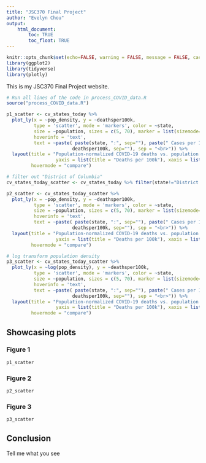 ```yaml
---
title: "JSC370 Final Project"
author: "Evelyn Chou"
output: 
    html_document:
        toc: TRUE
        toc_float: TRUE
---
```


```r
knitr::opts_chunk$set(echo=FALSE, warning = FALSE, message = FALSE, cache=TRUE)
library(ggplot2)
library(tidyverse)
library(plotly)
```


This is my JSC370 Final Project website.

```r
# Run all lines of the code in process_COVID_data.R
source("process_COVID_data.R")
```

```r
p1_scatter <- cv_states_today %>% 
  plot_ly(x = ~pop_density, y = ~deathsper100k,
          type = 'scatter', mode = 'markers', color = ~state,
          size = ~population, sizes = c(5, 70), marker = list(sizemode='diameter', opacity=0.5),
          hoverinfo = 'text',
          text = ~paste( paste(state, ":", sep=""), paste(" Cases per 100k: ", per100k, sep="") , paste(" Deaths per 100k: ",
                        deathsper100k, sep=""), sep = "<br>")) %>%
  layout(title = "Population-normalized COVID-19 deaths vs. population density",
                  yaxis = list(title = "Deaths per 100k"), xaxis = list(title = "Population Density"),
         hovermode = "compare")

# filter out "District of Columbia"
cv_states_today_scatter <- cv_states_today %>% filter(state!="District of Columbia")

p2_scatter <- cv_states_today_scatter %>% 
  plot_ly(x = ~pop_density, y = ~deathsper100k,
          type = 'scatter', mode = 'markers', color = ~state,
          size = ~population, sizes = c(5, 70), marker = list(sizemode='diameter', opacity=0.5),
          hoverinfo = 'text',
          text = ~paste( paste(state, ":", sep=""), paste(" Cases per 100k: ", per100k, sep="") , paste(" Deaths per 100k: ",
                        deathsper100k, sep=""), sep = "<br>")) %>%
  layout(title = "Population-normalized COVID-19 deaths vs. population density",
                  yaxis = list(title = "Deaths per 100k"), xaxis = list(title = "Population Density"),
         hovermode = "compare")

# log transform population density
p3_scatter <- cv_states_today_scatter %>% 
  plot_ly(x = ~log(pop_density), y = ~deathsper100k,
          type = 'scatter', mode = 'markers', color = ~state,
          size = ~population, sizes = c(5, 70), marker = list(sizemode='diameter', opacity=0.5),
          hoverinfo = 'text',
          text = ~paste( paste(state, ":", sep=""), paste(" Cases per 100k: ", per100k, sep="") , paste(" Deaths per 100k: ",
                        deathsper100k, sep=""), sep = "<br>")) %>%
  layout(title = "Population-normalized COVID-19 deaths vs. population density",
                  yaxis = list(title = "Deaths per 100k"), xaxis = list(title = "Population Density (log)"),
         hovermode = "compare")

```



## Showcasing plots {.tabset}

### Figure 1

```r
p1_scatter
```

### Figure 2

```r
p2_scatter
```

### Figure 3

```r
p3_scatter
```

## Conclusion

Tell me what you see